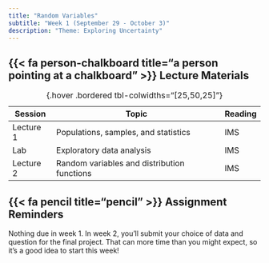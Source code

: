 ```yaml
---
title: "Random Variables"
subtitle: "Week 1 (September 29 - October 3)"
description: "Theme: Exploring Uncertainty"
---
```


## {{< fa person-chalkboard title="a person pointing at a chalkboard" >}} Lecture Materials {#lecture-materials}

| Session | Topic  | Reading |
|---------|--------|---------|
| Lecture 1 | Populations, samples, and statistics | IMS |
| Lab | Exploratory data analysis | IMS |
| Lecture 2 | Random variables and distribution functions | IMS |
: {.hover .bordered tbl-colwidths="[25,50,25]"} 

## {{< fa pencil title="pencil" >}} Assignment Reminders {#assignment-reminders}

Nothing due in week 1. In week 2, you'll submit your choice of data and question for the final project. That can more time than you might expect, so it's a good idea to start this week!